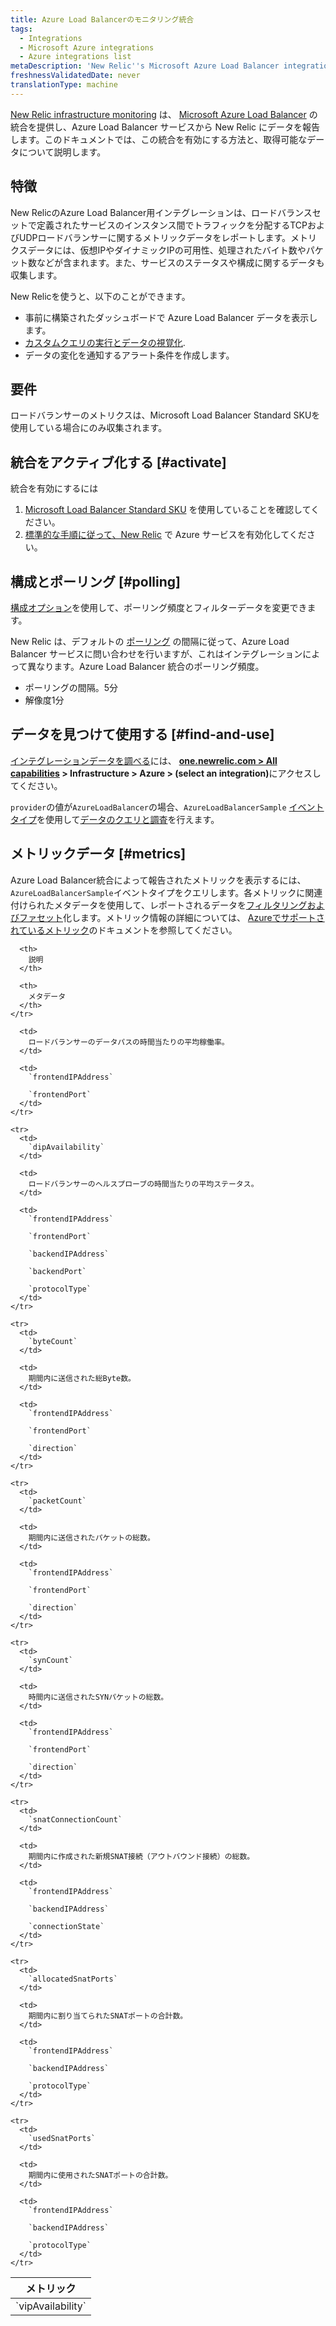 ```yaml
---
title: Azure Load Balancerのモニタリング統合
tags:
  - Integrations
  - Microsoft Azure integrations
  - Azure integrations list
metaDescription: 'New Relic''s Microsoft Azure Load Balancer integration: what data it reports, and how to enable it.'
freshnessValidatedDate: never
translationType: machine
---
```


[New Relic infrastructure monitoring](/docs/infrastructure) は、 [Microsoft Azure Load Balancer](https://docs.microsoft.com/en-us/azure/load-balancer/) の統合を提供し、Azure Load Balancer サービスから New Relic にデータを報告します。このドキュメントでは、この統合を有効にする方法と、取得可能なデータについて説明します。

## 特徴

New RelicのAzure Load Balancer用インテグレーションは、ロードバランスセットで定義されたサービスのインスタンス間でトラフィックを分配するTCPおよびUDPロードバランサーに関するメトリックデータをレポートします。メトリクスデータには、仮想IPやダイナミックIPの可用性、処理されたバイト数やパケット数などが含まれます。また、サービスのステータスや構成に関するデータも収集します。

New Relicを使うと、以下のことができます。

* 事前に構築されたダッシュボードで Azure Load Balancer データを表示します。
* [カスタムクエリの実行とデータの視覚化](/docs/using-new-relic/data/understand-data/query-new-relic-data).
* データの変化を通知するアラート条件を作成します。

## 要件

ロードバランサーのメトリクスは、Microsoft Load Balancer Standard SKUを使用している場合にのみ収集されます。

## 統合をアクティブ化する [#activate]

統合を有効にするには

1. [Microsoft Load Balancer Standard SKU](#requirements) を使用していることを確認してください。
2. [標準的な手順に従って、New Relic](/docs/infrastructure/microsoft-azure-integrations/getting-started/activate-azure-integrations) で Azure サービスを有効化してください。

## 構成とポーリング [#polling]

[構成オプション](/docs/integrations/new-relic-integrations/getting-started/configure-polling-frequency-data-collection-cloud-integrations)を使用して、ポーリング頻度とフィルターデータを変更できます。

New Relic は、デフォルトの [ポーリング](/docs/integrations/microsoft-azure-integrations/getting-started/azure-integration-polling) の間隔に従って、Azure Load Balancer サービスに問い合わせを行いますが、これはインテグレーションによって異なります。Azure Load Balancer 統合のポーリング頻度。

* ポーリングの間隔。5分
* 解像度1分

## データを見つけて使用する [#find-and-use]

[インテグレーションデータを調べる](/docs/infrastructure/integrations/find-use-infrastructure-integration-data)には、 <DNT>**[one.newrelic.com > All capabilities](https://one.newrelic.com/all-capabilities) > Infrastructure > Azure > (select an integration)**</DNT>にアクセスしてください。

`provider`の値が`AzureLoadBalancer`の場合、`AzureLoadBalancerSample` [イベントタイプ](/docs/using-new-relic/data/understand-data/query-new-relic-data)を使用して[データのクエリと調査](/docs/data-apis/understand-data/new-relic-data-types/#event-data)を行えます。

## メトリックデータ [#metrics]

Azure Load Balancer統合によって報告されたメトリックを表示するには、 `AzureLoadBalancerSample`イベントタイプをクエリします。各メトリックに関連付けられたメタデータを使用して、レポートされるデータを[フィルタリングおよびファセット](/docs/infrastructure/integrations-getting-started/getting-started/understand-integration-data-data-types#metric)化します。メトリック情報の詳細については、 [Azureでサポートされているメトリック](https://docs.microsoft.com/en-us/azure/azure-monitor/platform/metrics-supported#microsoftnetworkloadbalancers)のドキュメントを参照してください。

<table>
  <thead>
    <tr>
      <th style={{ width: "250px" }}>
        メトリック
      </th>

      <th>
        説明
      </th>

      <th>
        メタデータ
      </th>
    </tr>
  </thead>

  <tbody>
    <tr>
      <td>
        `vipAvailability`
      </td>

      <td>
        ロードバランサーのデータパスの時間当たりの平均稼働率。
      </td>

      <td>
        `frontendIPAddress`

        `frontendPort`
      </td>
    </tr>

    <tr>
      <td>
        `dipAvailability`
      </td>

      <td>
        ロードバランサーのヘルスプローブの時間当たりの平均ステータス。
      </td>

      <td>
        `frontendIPAddress`

        `frontendPort`

        `backendIPAddress`

        `backendPort`

        `protocolType`
      </td>
    </tr>

    <tr>
      <td>
        `byteCount`
      </td>

      <td>
        期間内に送信された総Byte数。
      </td>

      <td>
        `frontendIPAddress`

        `frontendPort`

        `direction`
      </td>
    </tr>

    <tr>
      <td>
        `packetCount`
      </td>

      <td>
        期間内に送信されたパケットの総数。
      </td>

      <td>
        `frontendIPAddress`

        `frontendPort`

        `direction`
      </td>
    </tr>

    <tr>
      <td>
        `synCount`
      </td>

      <td>
        時間内に送信されたSYNパケットの総数。
      </td>

      <td>
        `frontendIPAddress`

        `frontendPort`

        `direction`
      </td>
    </tr>

    <tr>
      <td>
        `snatConnectionCount`
      </td>

      <td>
        期間内に作成された新規SNAT接続（アウトバウンド接続）の総数。
      </td>

      <td>
        `frontendIPAddress`

        `backendIPAddress`

        `connectionState`
      </td>
    </tr>

    <tr>
      <td>
        `allocatedSnatPorts`
      </td>

      <td>
        期間内に割り当てられたSNATポートの合計数。
      </td>

      <td>
        `frontendIPAddress`

        `backendIPAddress`

        `protocolType`
      </td>
    </tr>

    <tr>
      <td>
        `usedSnatPorts`
      </td>

      <td>
        期間内に使用されたSNATポートの合計数。
      </td>

      <td>
        `frontendIPAddress`

        `backendIPAddress`

        `protocolType`
      </td>
    </tr>
  </tbody>
</table>
